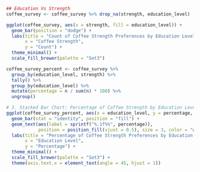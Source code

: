 ```{r}
## Education Vs Strength
coffee_survey <- coffee_survey %>% drop_na(strength, education_level)

ggplot(coffee_survey, aes(x = strength, fill = education_level)) +
  geom_bar(position = "dodge") +
  labs(title = "Count of Coffee Strength Preferences by Education Level",
       x = "Coffee Strength",
       y = "Count") +
  theme_minimal() +
  scale_fill_brewer(palette = "Set3")

coffee_survey_percent <- coffee_survey %>%
  group_by(education_level, strength) %>%
  tally() %>%
  group_by(education_level) %>%
  mutate(percentage = n / sum(n) * 100) %>%
  ungroup()

# 3. Stacked Bar Chart: Percentage of Coffee Strength by Education Level
ggplot(coffee_survey_percent, aes(x = education_level, y = percentage, fill = strength)) +
  geom_bar(stat = "identity", position = "fill") +
  geom_text(aes(label = sprintf("%.1f%%", percentage)),
            position = position_fill(vjust = 0.5), size = 3, color = "white") +
  labs(title = "Percentage of Coffee Strength Preferences by Education Level",
       x = "Education Level",
       y = "Percentage") +
  theme_minimal() +
  scale_fill_brewer(palette = "Set3") +
  theme(axis.text.x = element_text(angle = 45, hjust = 1))

```

